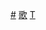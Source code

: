{{Commonscat|Female vocalists from Taiwan}}

[[Category:台灣歌手|#]]
[[Category:台灣女藝人|歌]]
[[Category:各國女歌手|T]]